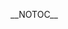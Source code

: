 {{DISPLAYTITLE:Saints Gaming Live: ''Melee'' Singles Pools}}{{SetGame|melee}}
{{tabs static
|name1=Overview
|link1=Saints Gaming Live/Melee
|name2=Singles Pools
|link2=Saints Gaming Live/Melee/Singles Pools
|name3=Singles Bracket
|link3=Saints Gaming Live/Melee/Singles Bracket
|name4=Doubles Pools
|link4=Saints Gaming Live/Melee/Doubles Pools
|name5=Doubles Bracket
|link5=Saints Gaming Live/Melee/Doubles Bracket
|This=2
}}__NOTOC__
{{Box|start|padding=2em}}
==={{HiddenSort|C1}}===
{{GroupTableStart |Bracket C1|width=300px}}
{{GroupTableSlot|Ryan Ford|flag=ca|win_m=2|lose_m=0|place=1|bg=up|go={{advance|Saints Gaming Live/Melee/Singles Bracket#Winners Bracket}}}}
{{GroupTableSlot|Mew2King|flag=us|win_m=2|lose_m=0|place=1|bg=up|go={{advance|Saints Gaming Live/Melee/Singles Bracket#Winners Bracket}}}}
{{GroupTableSlot|Professor Pro|flag=gb|win_m=2|lose_m=0|place=1|bg=up|go={{advance|Saints Gaming Live/Melee/Singles Bracket#Winners Bracket}}}}
{{GroupTableSlot|Heartstrings|flag=us|win_m=2|lose_m=0|place=1|bg=up|go={{advance|Saints Gaming Live/Melee/Singles Bracket#Winners Bracket}}}}
{{GroupTableSlot|🔫|flag=uz|win_m=3|lose_m=1|place=5|bg=stay|go={{advance|Saints Gaming Live/Melee/Singles Bracket#Losers Bracket}}}}
{{GroupTableSlot|OT Eric|flag=|win_m=3|lose_m=1|place=5|bg=stay|go={{advance|Saints Gaming Live/Melee/Singles Bracket#Losers Bracket}}}}
{{GroupTableSlot|slickah|flag=ca|win_m=3|lose_m=1|place=5|bg=stay|go={{advance|Saints Gaming Live/Melee/Singles Bracket#Losers Bracket}}}}
{{GroupTableSlot|lonebutterfish|flag=ca|win_m=2|lose_m=1|place=5|bg=stay|go={{advance|Saints Gaming Live/Melee/Singles Bracket#Losers Bracket}}}}
{{GroupTableSlot|malo|flag=mx|win_m=2|lose_m=2|place=9|bg=down}}
{{GroupTableSlot|DLos|flag=ca|win_m=1|lose_m=2|place=9|bg=down}}
{{GroupTableSlot|Coffeeblack|flag=ca|win_m=1|lose_m=2|place=9|bg=down}}
{{GroupTableSlot|2Shadez|flag=us|win_m=1|lose_m=2|place=9|bg=down}}
{{GroupTableSlot|Jill|flag=ca|win_m=1|lose_m=2|place=13|bg=down}}
{{GroupTableSlot|BoomyX|flag=ca|win_m=1|lose_m=2|place=13|bg=down}}
{{GroupTableSlot|Scoops|flag=ca|win_m=1|lose_m=2|place=13|bg=down}}
{{GroupTableSlot|AK47|flag=ca|win_m=1|lose_m=2|place=13|bg=down}}
{{GroupTableSlot|MisterLister|flag=ca|win_m=0|lose_m=2|place=17|bg=down}}
{{GroupTableSlot|Incineroar|flag=|win_m=0|lose_m=2|place=17|bg=down}}
{{GroupTableSlot|Soulgain|flag=ca|win_m=0|lose_m=2|place=17|bg=down}}
{{GroupTableSlot|buddy6251|flag=ca|win_m=0|lose_m=2|place=17|bg=down}}
{{GroupTableEnd}}
{{Box|break|padding=2em}}

==={{HiddenSort|C2}}===
{{GroupTableStart |Bracket C2|width=300px}}
{{GroupTableSlot|Hungrybox|flag=us|win_m=2|lose_m=0|place=1|bg=up|go={{advance|Saints Gaming Live/Melee/Singles Bracket#Winners Bracket}}}}
{{GroupTableSlot|Prince Abu|flag=us|win_m=2|lose_m=0|place=1|bg=up|go={{advance|Saints Gaming Live/Melee/Singles Bracket#Winners Bracket}}}}
{{GroupTableSlot|KirbyKaze|flag=ca|win_m=2|lose_m=0|place=1|bg=up|go={{advance|Saints Gaming Live/Melee/Singles Bracket#Winners Bracket}}}}
{{GroupTableSlot|Jamrun|flag=ca|win_m=2|lose_m=0|place=1|bg=up|go={{advance|Saints Gaming Live/Melee/Singles Bracket#Winners Bracket}}}}
{{GroupTableSlot|Damian Tyson|flag=ca|win_m=2|lose_m=1|place=5|bg=stay|go={{advance|Saints Gaming Live/Melee/Singles Bracket#Losers Bracket}}}}
{{GroupTableSlot|Nexic|flag=us|win_m=2|lose_m=1|place=5|bg=stay|go={{advance|Saints Gaming Live/Melee/Singles Bracket#Losers Bracket}}}}
{{GroupTableSlot|Drolian|flag=ca|win_m=2|lose_m=1|place=5|bg=stay|go={{advance|Saints Gaming Live/Melee/Singles Bracket#Losers Bracket}}}}
{{GroupTableSlot|JOATguy|flag=ca|win_m=2|lose_m=1|place=5|bg=stay|go={{advance|Saints Gaming Live/Melee/Singles Bracket#Losers Bracket}}}}
{{GroupTableSlot|Sevan|flag=ca|win_m=2|lose_m=2|place=9|bg=down}}
{{GroupTableSlot|Windrose|flag=ca|win_m=2|lose_m=2|place=9|bg=down}}
{{GroupTableSlot|Zeeop|flag=ca|win_m=2|lose_m=2|place=9|bg=down}}
{{GroupTableSlot|TheHumongousBonnieJugden|flag=ca|win_m=2|lose_m=2|place=9|bg=down}}
{{GroupTableSlot|highwata|flag=ca|win_m=1|lose_m=2|place=13|bg=down}}
{{GroupTableSlot|arrogantcommander$|flag=ca|win_m=1|lose_m=2|place=13|bg=down}}
{{GroupTableSlot|DIndy|flag=us|win_m=1|lose_m=2|place=13|bg=down}}
{{GroupTableSlot|Jab|flag=ca|win_m=1|lose_m=2|place=13|bg=down}}
{{GroupTableSlot|Carg|flag=ca|win_m=0|lose_m=2|place=17|bg=down}}
{{GroupTableSlot|Koala|flag=ca|win_m=0|lose_m=2|place=17|bg=down}}
{{GroupTableSlot|Pruben|flag=ca|win_m=0|lose_m=2|place=17|bg=down}}
{{GroupTableSlot|Desh|flag=ca|win_m=0|lose_m=2|place=17|bg=down}}
{{GroupTableEnd}}
{{Box|break|padding=2em}}

==={{HiddenSort|D1}}===
{{GroupTableStart |Bracket D1|width=300px}}
{{GroupTableSlot|n0ne|flag=ni|win_m=2|lose_m=0|place=1|bg=up|go={{advance|Saints Gaming Live/Melee/Singles Bracket#Winners Bracket}}}}
{{GroupTableSlot|Vro|flag=us|win_m=2|lose_m=0|place=1|bg=up|go={{advance|Saints Gaming Live/Melee/Singles Bracket#Winners Bracket}}}}
{{GroupTableSlot|Duck|flag=us|win_m=2|lose_m=0|place=1|bg=up|go={{advance|Saints Gaming Live/Melee/Singles Bracket#Winners Bracket}}}}
{{GroupTableSlot|Ginger|flag=us|win_m=2|lose_m=0|place=1|bg=up|go={{advance|Saints Gaming Live/Melee/Singles Bracket#Winners Bracket}}}}
{{GroupTableSlot|Rabbit|flag=ca|win_m=2|lose_m=1|place=5|bg=stay|go={{advance|Saints Gaming Live/Melee/Singles Bracket#Losers Bracket}}}}
{{GroupTableSlot|Shots MD|flag=ca|win_m=2|lose_m=1|place=5|bg=stay|go={{advance|Saints Gaming Live/Melee/Singles Bracket#Losers Bracket}}}}
{{GroupTableSlot|Juggleguy|flag=us|win_m=2|lose_m=1|place=5|bg=stay|go={{advance|Saints Gaming Live/Melee/Singles Bracket#Losers Bracket}}}}
{{GroupTableSlot|Burlap|flag=us|win_m=2|lose_m=1|place=5|bg=stay|go={{advance|Saints Gaming Live/Melee/Singles Bracket#Losers Bracket}}}}
{{GroupTableSlot|Movement|flag=ca|win_m=3|lose_m=2|place=9|bg=down}}
{{GroupTableSlot|deshh|flag=|win_m=3|lose_m=2|place=9|bg=down}}
{{GroupTableSlot|Beach|flag=us|win_m=2|lose_m=2|place=9|bg=down}}
{{GroupTableSlot|nanaba|flag=ca|win_m=2|lose_m=2|place=9|bg=down}}
{{GroupTableSlot|CWhit|flag=ca|win_m=1|lose_m=2|place=13|bg=down}}
{{GroupTableSlot|TREE|flag=ca|win_m=1|lose_m=2|place=13|bg=down}}
{{GroupTableSlot|5IVE|flag=ca|win_m=1|lose_m=2|place=13|bg=down}}
{{GroupTableSlot|RedMist|flag=ca|win_m=1|lose_m=2|place=13|bg=down}}
{{GroupTableSlot|Funkymacgee|flag=ca|win_m=0|lose_m=2|place=17|bg=down}}
{{GroupTableSlot|Ted|flag=ca|win_m=0|lose_m=2|place=17|bg=down}}
{{GroupTableSlot|Autismo|flag=|win_m=0|lose_m=2|place=17|bg=down}}
{{GroupTableSlot|Banffi|flag=ca|win_m=0|lose_m=2|place=17|bg=down}}
{{GroupTableSlot|E.G. Fawkes|flag=ca|win_m=0|lose_m=2|place=17|bg=down}}
{{GroupTableEnd}}
{{Box|break|padding=2em}}

==={{HiddenSort|D2}}===
{{GroupTableStart |Bracket D2|width=300px}}
{{GroupTableSlot|KJH|flag=us|win_m=2|lose_m=0|place=1|bg=up|go={{advance|Saints Gaming Live/Melee/Singles Bracket#Winners Bracket}}}}
{{GroupTableSlot|Westballz|flag=us|win_m=2|lose_m=0|place=1|bg=up|go={{advance|Saints Gaming Live/Melee/Singles Bracket#Winners Bracket}}}}
{{GroupTableSlot|Monib|flag=ca|win_m=2|lose_m=0|place=1|bg=up|go={{advance|Saints Gaming Live/Melee/Singles Bracket#Winners Bracket}}}}
{{GroupTableSlot|Nightmare|flag=ca|win_m=2|lose_m=0|place=1|bg=up|go={{advance|Saints Gaming Live/Melee/Singles Bracket#Winners Bracket}}}}
{{GroupTableSlot|G Pipes|flag=ca|win_m=3|lose_m=1|place=5|bg=stay|go={{advance|Saints Gaming Live/Melee/Singles Bracket#Losers Bracket}}}}
{{GroupTableSlot|Ferriswheel|flag=us|win_m=3|lose_m=1|place=5|bg=stay|go={{advance|Saints Gaming Live/Melee/Singles Bracket#Losers Bracket}}}}
{{GroupTableSlot|RaynEX|flag=ca|win_m=2|lose_m=1|place=5|bg=stay|go={{advance|Saints Gaming Live/Melee/Singles Bracket#Losers Bracket}}}}
{{GroupTableSlot|N0z1ck|flag=ca|win_m=2|lose_m=1|place=5|bg=stay|go={{advance|Saints Gaming Live/Melee/Singles Bracket#Losers Bracket}}}}
{{GroupTableSlot|Turtle|flag=ca|win_m=2|lose_m=2|place=9|bg=down}}
{{GroupTableSlot|Kiwi|flag=ca|win_m=2|lose_m=2|place=9|bg=down}}
{{GroupTableSlot|L3W!|flag=ca|win_m=1|lose_m=2|place=9|bg=down}}
{{GroupTableSlot|Soda|flag=ca|win_m=1|lose_m=2|place=9|bg=down}}
{{GroupTableSlot|Blaziken|flag=ca|win_m=1|lose_m=2|place=13|bg=down}}
{{GroupTableSlot|Blow|flag=ca|win_m=1|lose_m=2|place=13|bg=down}}
{{GroupTableSlot|Vell|flag=ca|win_m=1|lose_m=2|place=13|bg=down}}
{{GroupTableSlot|DiabloMablo|flag=ca|win_m=1|lose_m=2|place=13|bg=down}}
{{GroupTableSlot|Slice|flag=ca|win_m=0|lose_m=2|place=17|bg=down}}
{{GroupTableSlot|KillJoy|flag=|win_m=0|lose_m=2|place=17|bg=down}}
{{GroupTableSlot|Sp00ky|flag=|win_m=0|lose_m=2|place=17|bg=down}}
{{GroupTableSlot|Almond|flag=us|win_m=0|lose_m=2|place=17|bg=down}}
{{GroupTableEnd}}
{{Box|end}}
